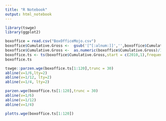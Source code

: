 ```yaml
---
title: "R Notebook"
output: html_notebook
---
```



```r
library(tswge)
library(ggplot2)
```

```r
boxoffice = read.csv("BoxOfficeMojo.csv")
boxoffice$Cumulative.Gross <-  gsub('[^[:alnum:]]','',boxoffice$Cumulative.Gross)
boxoffice$Cumulative.Gross <-  as.numeric(boxoffice$Cumulative.Gross)/1000000 #in Millions
boxoffice.ts <- ts(boxoffice$Cumulative.Gross,start = c(2010,1),frequency = 12)
boxoffice.ts
```
```r
tswge::parzen.wge(boxoffice.ts[1:120],trunc = 30)
abline(v=1/6,lty=2)
abline(v=1/12, lty=2)
abline(v=1/4, lty=2)
```

```r
parzen.wge(boxoffice.ts[1:120],trunc = 30)
abline(v=1/6)
abline(v=1/12)
abline(v=1/4)
```
```r
plotts.wge(boxoffice.ts[1:120])
```

